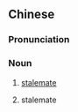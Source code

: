 ==Chinese==
{{zh-forms}}
{{wikipedia|lang=zh}}

===Pronunciation===
{{zh-pron
|m=qiànxíng
|cat=n
}}

===Noun===
{{zh-noun}}

# {{lb|zh|chess}} [[stalemate]]
# {{lb|zh|figuratively}} stalemate